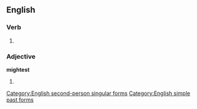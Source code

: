 ==English==

===Verb===
{{head|en}}

# {{context|archaic|lang=en}} {{form of|Second-person singular simple past of|may|lang=en}}

===Adjective===
'''mightest'''

# {{context|obsolete|lang=en}} {{en-superlative of|might}}

[[Category:English second-person singular forms]]
[[Category:English simple past forms]]